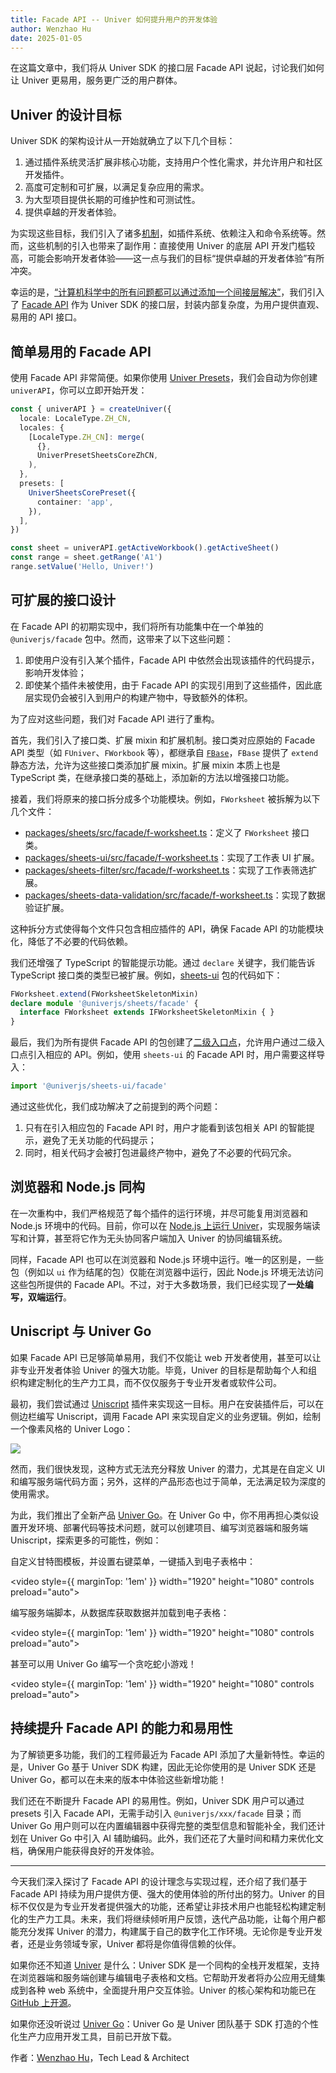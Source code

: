 ```yaml
---
title: Facade API -- Univer 如何提升用户的开发体验
author: Wenzhao Hu
date: 2025-01-05
---
```


在这篇文章中，我们将从 Univer SDK 的接口层 Facade API 说起，讨论我们如何让 Univer 更易用，服务更广泛的用户群体。

## Univer 的设计目标

Univer SDK 的架构设计从一开始就确立了以下几个目标：

1. 通过插件系统灵活扩展非核心功能，支持用户个性化需求，并允许用户和社区开发插件。
2. 高度可定制和可扩展，以满足复杂应用的需求。
3. 为大型项目提供长期的可维护性和可测试性。
4. 提供卓越的开发者体验。

为实现这些目标，我们引入了诸多[机制](/zh-CN/guides/recipes/architecture/univer)，如插件系统、依赖注入和命令系统等。然而，这些机制的引入也带来了副作用：直接使用 Univer 的底层 API 开发门槛较高，可能会影响开发者体验——这一点与我们的目标“提供卓越的开发者体验”有所冲突。

幸运的是，[“计算机科学中的所有问题都可以通过添加一个间接层解决”](https://en.wikipedia.org/wiki/Indirection#:~:text=A%20famous%20aphorism%20of%20Butler,for%20%22level%20of%20indirection%22.)，我们引入了 [Facade API](/zh-CN/guides/sheets/getting-started/facade) 作为 Univer SDK 的接口层，封装内部复杂度，为用户提供直观、易用的 API 接口。

## 简单易用的 Facade API

使用 Facade API 非常简便。如果你使用 [Univer Presets](/zh-CN/guides/sheets/getting-started/installation#%E4%BD%BF%E7%94%A8)，我们会自动为你创建 `univerAPI`，你可以立即开始开发：

```typescript
const { univerAPI } = createUniver({
  locale: LocaleType.ZH_CN,
  locales: {
    [LocaleType.ZH_CN]: merge(
      {},
      UniverPresetSheetsCoreZhCN,
    ),
  },
  presets: [
    UniverSheetsCorePreset({
      container: 'app',
    }),
  ],
})

const sheet = univerAPI.getActiveWorkbook().getActiveSheet()
const range = sheet.getRange('A1')
range.setValue('Hello, Univer!')
```

## 可扩展的接口设计

在 Facade API 的初期实现中，我们将所有功能集中在一个单独的 `@univerjs/facade` 包中。然而，这带来了以下这些问题：

1. 即使用户没有引入某个插件，Facade API 中依然会出现该插件的代码提示，影响开发体验；
2. 即使某个插件未被使用，由于 Facade API 的实现引用到了这些插件，因此底层实现仍会被引入到用户的构建产物中，导致额外的体积。

为了应对这些问题，我们对 Facade API 进行了重构。

首先，我们引入了接口类、扩展 mixin 和扩展机制。接口类对应原始的 Facade API 类型（如 `FUniver`、`FWorkbook` 等），都继承自 [`FBase`](https://github.com/dream-num/univer/blob/dev/packages/core/src/facade/f-base.ts)，`FBase` 提供了 `extend` 静态方法，允许为这些接口类添加扩展 mixin。扩展 mixin 本质上也是 TypeScript 类，在继承接口类的基础上，添加新的方法以增强接口功能。

接着，我们将原来的接口拆分成多个功能模块。例如，`FWorksheet` 被拆解为以下几个文件：

- [packages/sheets/src/facade/f-worksheet.ts](https://github.com/dream-num/univer/blob/dev/packages/sheets/src/facade/f-worksheet.ts)：定义了 `FWorksheet` 接口类。
- [packages/sheets-ui/src/facade/f-worksheet.ts](https://github.com/dream-num/univer/blob/dev/packages/sheets-ui/src/facade/f-worksheet.ts)：实现了工作表 UI 扩展。
- [packages/sheets-filter/src/facade/f-worksheet.ts](https://github.com/dream-num/univer/blob/dev/packages/sheets-filter/src/facade/f-worksheet.ts)：实现了工作表筛选扩展。
- [packages/sheets-data-validation/src/facade/f-worksheet.ts](https://github.com/dream-num/univer/blob/dev/packages/sheets-data-validation/src/facade/f-worksheet.ts)：实现了数据验证扩展。

这种拆分方式使得每个文件只包含相应插件的 API，确保 Facade API 的功能模块化，降低了不必要的代码依赖。

我们还增强了 TypeScript 的智能提示功能。通过 `declare` 关键字，我们能告诉 TypeScript 接口类的类型已被扩展。例如，[sheets-ui](https://github.com/dream-num/univer/blob/5ae246e6179df616da8e0375c22c496e2d8f21fe/packages/sheets-ui/src/facade/f-worksheet.ts#L191-L195) 包的代码如下：

```typescript
FWorksheet.extend(FWorksheetSkeletonMixin)
declare module '@univerjs/sheets/facade' {
  interface FWorksheet extends IFWorksheetSkeletonMixin { }
}
```

最后，我们为所有提供 Facade API 的包创建了[二级入口点](https://github.com/dream-num/univer/blob/5ae246e6179df616da8e0375c22c496e2d8f21fe/packages/sheets-ui/package.json#L27)，允许用户通过二级入口点引入相应的 API。例如，使用 `sheets-ui` 的 Facade API 时，用户需要这样导入：

```typescript
import '@univerjs/sheets-ui/facade'
```

通过这些优化，我们成功解决了之前提到的两个问题：

1. 只有在引入相应包的 Facade API 时，用户才能看到该包相关 API 的智能提示，避免了无关功能的代码提示；
2. 同时，相关代码才会被打包进最终产物中，避免了不必要的代码冗余。

## 浏览器和 Node.js 同构

在一次重构中，我们严格规范了每个插件的运行环境，并尽可能复用浏览器和 Node.js 环境中的代码。目前，你可以在 [Node.js 上运行 Univer](/zh-CN/guides/sheets/getting-started/integrations/node)，实现服务端读写和计算，甚至将它作为无头协同客户端加入 Univer 的协同编辑系统。

同样，Facade API 也可以在浏览器和 Node.js 环境中运行。唯一的区别是，一些包（例如以 `ui` 作为结尾的包）仅能在浏览器中运行，因此 Node.js 环境无法访问这些包所提供的 Facade API。不过，对于大多数场景，我们已经实现了**一处编写，双端运行**。

## Uniscript 与 Univer Go

如果 Facade API 已足够简单易用，我们不仅能让 web 开发者使用，甚至可以让非专业开发者体验 Univer 的强大功能。毕竟，Univer 的目标是帮助每个人和组织构建定制化的生产力工具，而不仅仅服务于专业开发者或软件公司。

最初，我们尝试通过 [Uniscript](/zh-CN/guides/sheets/features/uniscript) 插件来实现这一目标。用户在安装插件后，可以在侧边栏编写 Uniscript，调用 Facade API 来实现自定义的业务逻辑。例如，绘制一个像素风格的 Univer Logo：

![](./facade/examples-sheets-uniscript.gif)

然而，我们很快发现，这种方式无法充分释放 Univer 的潜力，尤其是在自定义 UI 和编写服务端代码方面；另外，这样的产品形态也过于简单，无法满足较为深度的使用需求。

为此，我们推出了全新产品 [Univer Go](https://go.univer.ai)。在 Univer Go 中，你不用再担心类似设置开发环境、部署代码等技术问题，就可以创建项目、编写浏览器端和服务端 Uniscript，探索更多的可能性，例如：

自定义甘特图模板，并设置右键菜单，一键插入到电子表格中：

<video style={{ marginTop: '1em' }} width="1920" height="1080" controls preload="auto">
  <source src="./facade/template-demo.mov" type="video/mp4" />
</video>

编写服务端脚本，从数据库获取数据并加载到电子表格：

<video style={{ marginTop: '1em' }} width="1920" height="1080" controls preload="auto">
  <source src="./facade/database-demo.mp4" type="video/mp4" />
</video>

甚至可以用 Univer Go 编写一个贪吃蛇小游戏！

<video style={{ marginTop: '1em' }} width="1920" height="1080" controls preload="auto">
  <source src="./facade/snake-demo.mp4" type="video/mp4" />
</video>

## 持续提升 Facade API 的能力和易用性

为了解锁更多功能，我们的工程师最近为 Facade API 添加了大量新特性。幸运的是，Univer Go 基于 Univer SDK 构建，因此无论你使用的是 Univer SDK 还是 Univer Go，都可以在未来的版本中体验这些新增功能！

我们还在不断提升 Facade API 的易用性。例如，Univer SDK 用户可以通过 presets 引入 Facade API，无需手动引入 `@univerjs/xxx/facade` 目录；而 Univer Go 用户则可以在内置编辑器中获得完整的类型信息和智能补全，我们还计划在 Univer Go 中引入 AI 辅助编码。此外，我们还花了大量时间和精力来优化文档，确保用户能获得良好的开发体验。

---

今天我们深入探讨了 Facade API 的设计理念与实现过程，还介绍了我们基于 Facade API 持续为用户提供方便、强大的使用体验的所付出的努力。Univer 的目标不仅仅是为专业开发者提供强大的功能，还希望让非技术用户也能轻松构建定制化的生产力工具。未来，我们将继续倾听用户反馈，迭代产品功能，让每个用户都能充分发挥 Univer 的潜力，构建属于自己的数字化工作环境。无论你是专业开发者，还是业务领域专家，Univer 都将是你值得信赖的伙伴。

如果你还不知道 [Univer](https://univer.ai) 是什么：Univer SDK 是一个同构的全栈开发框架，支持在浏览器端和服务端创建与编辑电子表格和文档。它帮助开发者将办公应用无缝集成到各种 web 系统中，全面提升用户交互体验。Univer 的核心架构和功能已在 [GitHub 上开源](https://github.com/dream-num/univer)。

如果你还没听说过 [Univer Go](https://go.univer.ai/zh-CN)：Univer Go 是 Univer 团队基于 SDK 打造的个性化生产力应用开发工具，目前已开放下载。

作者：[Wenzhao Hu](https://github.com/wzhudev)，Tech Lead & Architect
